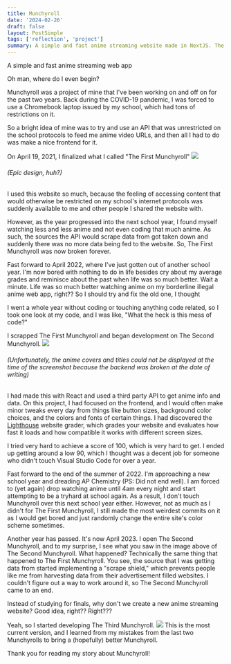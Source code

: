 ```yaml
---
title: Munchyroll
date: '2024-02-26'
draft: false
layout: PostSimple
tags: ['reflection', 'project']
summary: A simple and fast anime streaming website made in NextJS. The reason I made this was to figure out a way to watch anime while stuck at home
---
```


A simple and fast anime streaming web app

Oh man, where do I even begin? 

Munchyroll was a project of mine that I've been working on and off on for the past two years. Back during the COVID-19 pandemic, I was forced to use a Chromebook laptop issued by my school, which had tons of restrictions on it. 

So a bright idea of mine was to try and use an API that was unrestricted on the school protocols to feed me anime video URLs, and then all I had to do was make a nice frontend for it.

On April 19, 2021, I finalized what I called "The First Munchyroll"
![](https://i.postimg.cc/ZKvGRfkr/image.png)
###### (Epic design, huh?)
I used this website so much, because the feeling of accessing content that would otherwise be restricted on my school's internet protocols was suddenly available to me and other people I shared the website with.

However, as the year progressed into the next school year, I found myself watching less and less anime and not even coding that much anime. As such, the sources the API would scrape data from got taken down and suddenly there was no more data being fed to the website. So, The First Munchyroll was now broken forever.

Fast forward to April 2022, where I've just gotten out of another school year. I'm now bored with nothing to do in life besides cry about my average grades and reminisce about the past when life was so much better. Wait a minute. Life was so much better watching anime on my borderline illegal anime web app, right?? So I should try and fix the old one, I thought

I went a whole year without coding or touching anything code related, so I took one look at my code, and I was like, "What the heck is this mess of code?"

I scrapped The First Munchyroll and began development on The Second Munchyroll.
![](https://i.postimg.cc/zvQSRSgM/image.png)
###### (Unfortunately, the anime covers and titles could not be displayed at the time of the screenshot because the backend was broken at the date of writing)
I had made this with React and used a third party API to get anime info and data. On this project, I had focused on the frontend, and I would often make minor tweaks every day from things like button sizes, background color choices, and the colors and fonts of certain things. I had discovered the [Lighthouse](https://web.dev) website grader, which grades your website and evaluates how fast it loads and how compatible it works with different screen sizes.

I tried very hard to achieve a score of 100, which is very hard to get. I ended up getting around a low 90, which I thought was a decent job for someone who didn't touch Visual Studio Code for over a year.

Fast forward to the end of the summer of 2022. I'm approaching a new school year and dreading AP Chemistry (PS: Did not end well). I am forced to (yet again) drop watching anime until 4am every night and start attempting to be a tryhard at school again. As a result, I don't touch Munchyroll over this next school year either. However, not as much as I didn't for The First Munchyroll, I still made the most weirdest commits on it as I would get bored and just randomly change the entire site's color scheme sometimes.

Another year has passed. It's now April 2023. I open The Second Munchyroll, and to my surprise, I see what you saw in the image above of The Second Munchyroll. What happened? Technically the same thing that happened to The First Munchyroll. You see, the source that I was getting data from started implementing a "scrape shield," which prevents people like me from harvesting data from their advertisement filled websites. I couldn't figure out a way to work around it, so The Second Munchyroll came to an end.

Instead of studying for finals, why don't we create a new anime streaming website? Good idea, right?? Right???

Yeah, so I started developing The Third Munchyroll.
[![](https://i.postimg.cc/0yX7CBrv/image.png)](https://anime.j21.dev)
This is the most current version, and I learned from my mistakes from the last two Munchyrolls to bring a (hopefully) better Munchyroll.

Thank you for reading my story about Munchyroll!